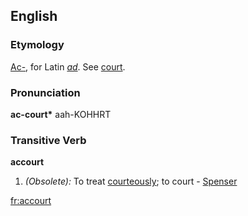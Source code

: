 ==English==

===Etymology===
[[Ac-]], for Latin ''[[ad]]''. See [[court]].

===Pronunciation===
'''ac-court*'''
{{rfp}}
{{rfap}}
aah-KOHHRT

===Transitive Verb===
'''accourt'''

# ''(Obsolete):'' To treat [[courteously]]; to court - [[Spenser]]

[[fr:accourt]]